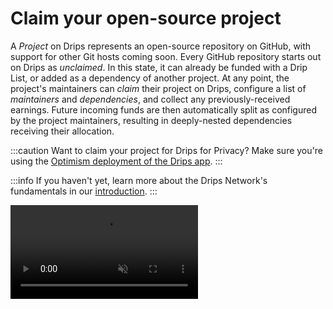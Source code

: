 # Claim your open-source project


A _Project_ on Drips represents an open-source repository on GitHub, with support for other Git hosts coming soon. Every GitHub repository starts out on Drips as _unclaimed_. In this state, it can already be funded with a Drip List, or added as a dependency of another project. At any point, the project's maintainers can _claim_ their project on Drips, configure a list of _maintainers_ and _dependencies_, and collect any previously-received earnings. Future incoming funds are then automatically split as configured by the project maintainers, resulting in deeply-nested dependencies receiving their allocation.

:::caution
Want to claim your project for Drips for Privacy? Make sure you're using the [Optimism deployment of the Drips app](https://optimism.drips.network).
:::

:::info
If you haven't yet, learn more about the Drips Network's fundamentals in our [introduction](/).
:::

<Video playing={false} muted={false} src='/video/claim-your-project.mp4' caption="Overview over how to claim your GitHub repository on Drips." />

## How funds reach projects

Using the Drips app, individuals or organizations wishing to financially support their dependencies [can do so with a _Drip List_](support-your-dependencies/overview). Funds sent to Drip Lists are automatically _split_ among those listed (projects, Ethereum addresses, or other Drip Lists) monthly, on the last Thursday of every month. When funds reach a project from a Drip List, they are further split according to the project's dependencies and maintainers, resulting in a global, fundable _dependency tree_.

<Figure caption="Funds enter the Drips Dependency Tree through Drip Lists, and are automatically split down to projects." src="/img/introduction/splitting_graph.png" />

## Your repository on Drips

To find your repository's associated "project" on Drips, simply launch the Drips App, paste its GitHub URL into the search bar, and click **Jump to GitHub repo**. On the resulting project screen, you can see whether your project already accumulated any _claimable funds_, and quickly jump into the claim process by clicking **Claim project**.

<Figure caption="You can check if your project has claimable funds on its project view." src="/img/raise/unclaimed.png" />

## How Drips manages project access

Drips is built on Ethereum, a global, decentralized blockchain. On Drips, every claimed project is owned by an _Ethereum address_. You can learn more about Ethereum and create your own personal Ethereum address by [downloading and installing an Ethereum wallet app](https://ethereum.org/en/wallets/).

As part of the claim process, the on-chain Drips Smart Contracts ensure that a particular Ethereum address should be able to manage a project and its funds by checking whether its default branch on GitHub includes a `FUNDING.json` file in the root directory. Because Smart Contracts cannot just access the internet, Drips uses an [Oracle service](https://ethereum.org/en/developers/docs/oracles/) to fetch the `FUNDING.json` file.

<Figure caption="During the claim process, Drips' Smart Contracts check for a `FUNDING.json` file on the GitHub repository's _default_ branch." src="/img/raise/claim-process.png" />

The `FUNDING.json` file includes an Ethereum address, which will subsequently be granted access to the repository on Drips. Your real FUNDING.json file will include your own Ethereum address, and will automatically be generated for you as part of the claiming process.

Access is managed separately for different chains, for example Filecoin. For example, below the same placeholder address has access to the project on Ethereum and Filecoin networks.

```json
{
  "drips": {
    "ethereum": {
      "ownedBy": "0x0000000000000000000000000000000000000000"
    },
    "filecoin": {
      "ownedBy": "0x0000000000000000000000000000000000000000"
    }
  }
}
```

:::info
If your project is led by a group of multiple individuals, you may consider using a [Safe multisig](https://safe.global/) to claim it on Drips. This will enable a specific set of individuals to agree on changes to how the project splits incoming funds in the future. Learn how to use Drips with a Safe multisig [here](advanced/usage-with-a-safe).
:::

## Claiming your project

You can enter the claim process by launching the Drips App, connecting your Ethereum wallet, and navigating to **Projects → Claim project**. As part of the flow, you'll be asked to commit a `FUNDING.json` file to the repository's _default_ branch. If in order to do so you need to wait for a PR to be reviewed, you can simply resume the flow later.

Once the `FUNDING.json` file has been verified, you'll be asked to configure a list of _maintainers_ and _dependencies_ that incoming funds will be split to, and customize your project's appearance on Drips.

:::info
To claim your project, you will need a small amount of ETH in your connected Ethereum wallet to cover Ethereum's network ["gas fee"](https://ethereum.org/en/developers/docs/gas/).
:::

After you're done, your project will be claimed, and any future earnings will be split according to your configuration.

<Figure caption="An example claimed project on Drips." src="/img/introduction/project.png" />

### Editing your project

You can edit your project's appearance and split configuration at any point in the future by navigating to it from the Projects tab, and clicking **Edit** on the thing you'd like to change.

## Collecting earnings

If your project already has claimable funds, the claim process will immediately apply the percentage splits to maintainers and dependencies you set up. If you yourself received a portion of the claimable funds, you will be able to immediately transfer them to your Ethereum wallet by clicking **Collect** on the top right.

## Settlement of future funds

Funds in the global Drips Dependency Tree are automatically split accordingly:
- On Ethereum, _once per month_ on every last Thursday, resulting in _monthly settlement_.
- On Filecoin, _once per day_, resulting in _daily settlement_.
- On OP Mainnet, _once per day_, resulting in _daily settlement_.

This means that once a project is claimed, funds may reach your project monthly or daily, and will automatically be forwarded according to your configured splits to maintainers and dependencies.

The exact time at which settlement will occur on the indicated day may vary due to gas cost optimization measures.

You can at any point review the next settlement day in the app's Collect modal, but please note that the settlement doesn't occur exactly at midnight, but rather at some point throughout the indicated day, roughly within the UTC time zone.

If you are a recipient of funding on Drips, you can check for and collect any earnings by clicking "Collect" in the top-right corner after connecting your wallet.

